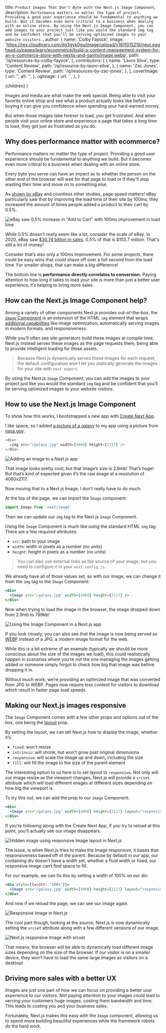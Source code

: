   title: `Product Images That Don't Byte with the Next.js Image Component`,
  description: `Performance matters no matter the type of project. Providing a good user experience should be fundamental to anything we build. But it becomes even more critical to a business when dealing with an online store. By using the Next.js Image Component, you can add images to your project just like you would the standard img tag and be confident that you’ll be serving optimized images to your website visitors.`,
  author: {
    name: 'Colby Fayock',
    image:
      'https://res.cloudinary.com/dg3gyk0gu/image/upload/v1611015219/next.egghead.io/pages/learn/ecommerce/build-a-content-management-system-for-an-e-commerce-store-with-nextjs-and-sanity/image.webp',
    path: '/q/resources-by-colby-fayock',
  },
  contributors: [
    {
      name: 'Lauro Silva',
      type: 'Content Review',
      path: '/q/resource-by-lauro-silva',
    },
    {
      name: 'Zac Jones',
      type: 'Content Review',
      path: '/q/resources-by-zac-jones',
    },
  ],
  coverImage: {
    url: '',
    alt: '',
  },
  ogImage: {
    url: ``,
  },
}

  <UltimateGuide meta={meta}>{children}</UltimateGuide>
)

Images and media are what make the web special. Being able to visit your favorite online shop and see what a product actually looks like before buying it can give you confidence when spending your hard-earned money.

But when those images take forever to load, you get frustrated. And when people visit your online store and experience a page that takes a long time to load, they get just as frustrated as you do.

## Why does performance matter with ecommerce?

Performance matters no matter the type of project. Providing a good user experience should be fundamental to anything we build. But it becomes even more critical to a business when dealing with an online store.

Every byte you serve can have an impact as to whether the person on the other end of the browser will wait for that page to load or if they'll stop wasting their time and move on to something else.

As [shown by eBay](https://web.dev/shopping-for-speed-on-ebay/) and countless other studies, page speed matters! eBay particularly saw that by improving the load time of their site by 100ms, they increased the amount of times people added a product to their cart by 0.5%.

![eBay saw 0.5% increase in “Add to Cart” with 100ms improvement in load time](https://res.cloudinary.com/dg3gyk0gu/image/upload/v1613003854/egghead-next-ebombs/product-images-that-dont-byte-with-the-next-js-image-component/1-100ms-improvement_2x.png)

While 0.5% doesn’t really seem like a lot, consider the scale of eBay. In 2020, eBay saw [$30.74 billion in sales](https://www.digitalcommerce360.com/article/ebays-sales/#:~:text=The%20gross%20value%20of%20goods,%2430.74%20billion%20the%20year%20prior.). 0.5% of that is $153.7 million. That's still a lot of money!

Consider that’s also only a 100ms improvement. For some projects, there could be easy wins that could shave off over a full second from the load time. For smaller shops, that can make a big difference!

The bottom line is **performance directly correlates to conversion.** Paying attention to how long it takes to load your site is more than just a better user experience, it’s helping to bring more sales.

## How can the Next.js Image Component help?

Among a variety of other components Next.js provides out-of-the-box, the [`Image` Component](https://nextjs.org/docs/api-reference/next/image) is an extension of the HTML `img` element that wraps [additional capabilities](https://nextjs.org/docs/basic-features/image-optimization) like image optimization, automatically serving images in modern formats, and responsiveness.

While you’ll often see site generators build these images at compile time, Next.js instead serves these images as the page requests them, being able to provide intelligent loading for those assets.

> Because Next.js dynamically serves these images for each request, the default configuration won’t let you statically generate the images for your site with `next export`.

By using the Next.js `Image` Component, you can add the images to your project just like you would the standard `img` tag and be confident that you’ll be serving optimized images to your website visitors.

## How to use the Next.js Image Component

To show how this works, I bootstrapped a new app with [Create Next App](https://nextjs.org/docs/api-reference/create-next-app).

I like space, so I added [a picture of a galaxy](https://www.nasa.gov/image-feature/goddard/2017/hubble-displays-a-dwarf-spiral-galaxy/) to my app using a picture from [nasa.gov](https://www.nasa.gov).

```js
<div>
  <img src="/galaxy.jpg" width={4060} height={2117} />
</div>
```

![Adding an image to a Next.js app](https://res.cloudinary.com/dg3gyk0gu/image/upload/v1613003855/egghead-next-ebombs/product-images-that-dont-byte-with-the-next-js-image-component/2-nextjs-image_2x.jpg)

That image looks pretty cool, but that image’s size is 2.9mb! That’s huge! But that’s kind of expected given it’s the raw image at a resolution of 4060x2117.

Now moving that to a Next.js Image, I don’t really have to do much.

At the top of the page, we can import the `Image` component:

```jsx
import Image from 'next/image'
```

Then we can update our `img` tag to the Next.js `Image` Component.

Using the `Image` Component is much like using the standard HTML `img` tag. There are a few required attributes:

- `src`: path to your image
- `width`: width in pixels as a number (no units)
- `height`: height in pixels as a number (no units)

> You can also use external links as the source of your image, but you need to configure it in your `next.config.js`.

We already have all of those values set, so with our image, we can change it from the `img` tag to the `Image` Component:

```jsx
<div>
  <Image src="/galaxy.jpg" width={4060} height={2117} />
</div>
```

Now when trying to load the image in the browser, the image dropped down from 2.9mb to 799kb!

![Using the Image Component in a Next.js app](https://res.cloudinary.com/dg3gyk0gu/image/upload/v1613003855/egghead-next-ebombs/product-images-that-dont-byte-with-the-next-js-image-component/3-image-component_2x.jpg)

If you look closely, you can also see that the image is now being served as [WEBP](https://developers.google.com/speed/webp) instead of a JPG, a modern image format for the web.

While this is a bit extreme of an example (typically we should be more conscious about the size of the images we load), this could realistically happen in scenarios where you’re not the one managing the images getting added or someone simply forgot to check how big that image was before dropping it in.

Without much work, we’re providing an optimized image that was converted from JPG to WEBP. Pages now require less content for visitors to download which result in faster page load speeds.

## Making our Next.js images responsive

The `Image` Component comes with a few other props and options out of the box, one being the [layout](https://nextjs.org/docs/api-reference/next/image#layout) prop.

By setting the layout, we can tell Next.js how to display the image, whether it’s:

- `fixed`: won't resize
- `intrinsic`: will shrink, but won't grow past original dimensions
- `responsive`: will scale the image up and down, including the size
- `fill`: will fill the image to the size of the parent element

The interesting option to us here is to set layout to `responsive`. Not only will our image resize as the viewport changes, Next.js will provide a `srcset` attribute which will load different images at different sizes depending on how big the viewport is.

To try this out, we can add the prop to our `Image` Component:

```jsx
<div>
  <Image src="/galaxy.jpg" width={4060} height={2117} layout="responsive" />
</div>
```

If you’re following along with the Create Next App, if you try to reload at this point, you’ll actually see our image disappears.

![Hidden image using responsive Image layout in Next.js](https://res.cloudinary.com/dg3gyk0gu/image/upload/v1613003855/egghead-next-ebombs/product-images-that-dont-byte-with-the-next-js-image-component/4-hidden-image_2x.jpg)

The issue, is when Next.js tries to make the Image responsive, it bases that responsiveness based off of the parent. Because by default in our app, our containing div doesn’t have a width set, whether a fluid width or fixed, our responsive image can’t find space to fill.

For our example, we can fix this by setting a width of 100% on our div:

```jsx
<div style={{width: '100%'}}>
  <Image src="/galaxy.jpg" width={4060} height={2117} layout="responsive" />
</div>
```

And now if we reload the page, we can see our image again.

![Responsive Image in Next.js](https://res.cloudinary.com/dg3gyk0gu/image/upload/v1613003855/egghead-next-ebombs/product-images-that-dont-byte-with-the-next-js-image-component/5-responsive-image_2x.jpg)

The cool part though, looking at the source, Next.js is now dynamically setting the `srcset` attribute along with a few different versions of our image.

![Next.js responsive Image with srcset](https://res.cloudinary.com/dg3gyk0gu/image/upload/v1613003855/egghead-next-ebombs/product-images-that-dont-byte-with-the-next-js-image-component/6-Image-with-srcset_2x.jpg)

That means, the browser will be able to dynamically load different image sizes depending on the size of the browser. If our visitor is on a smaller device, they won’t have to load the same large images as visitors on a desktop!

## Driving more sales with a better UX

Images are just one part of how we can focus on providing a better user experience to our visitors. Not paying attention to your images could lead to serving your customers huge images, costing them bandwidth and time. This leads to costing you and your business sales.

Fortunately, Next.js makes this easy with the `Image` component, allowing us to spend more building beautiful experiences while the framework robots do the hard work.
